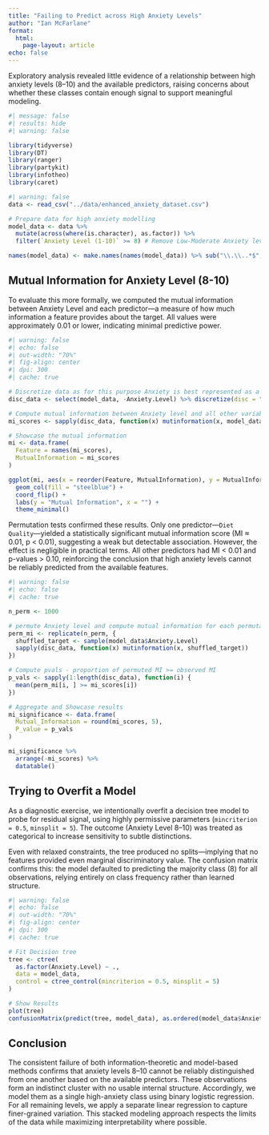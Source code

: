```yaml
---
title: "Failing to Predict across High Anxiety Levels"
author: "Ian McFarlane"
format: 
  html:
    page-layout: article
echo: false
---
```


Exploratory analysis revealed little evidence of a relationship between high anxiety levels (8–10) and the available predictors, raising concerns about whether these classes contain enough signal to support meaningful modeling.

```r
#| message: false
#| results: hide
#| warning: false

library(tidyverse)
library(DT)
library(ranger)
library(partykit)
library(infotheo)
library(caret)
```

```r
#| warning: false
data <- read_csv("../data/enhanced_anxiety_dataset.csv")
```

```r
# Prepare data for high anxiety modelling
model_data <- data %>%
  mutate(across(where(is.character), as.factor)) %>%
  filter(`Anxiety Level (1-10)` >= 8) # Remove Low-Moderate Anxiety levels

names(model_data) <- make.names(names(model_data)) %>% sub("\\.\\..*$", "", .)
```

## Mutual Information for Anxiety Level (8-10)

To evaluate this more formally, we computed the mutual information between Anxiety Level and each predictor—a measure of how much information a feature provides about the target. All values were approximately 0.01 or lower, indicating minimal predictive power.

```r
#| warning: false
#| echo: false
#| out-width: "70%"
#| fig-align: center
#| dpi: 300
#| cache: true

# Discretize data as for this purpose Anxiety is best represented as a categorical variable
disc_data <- select(model_data, -Anxiety.Level) %>% discretize(disc = "equalfreq", nbins = 10)

# Compute mutual information between Anxiety level and all other variables
mi_scores <- sapply(disc_data, function(x) mutinformation(x, model_data$Anxiety.Level))

# Showcase the mutual information
mi <- data.frame(
  Feature = names(mi_scores),
  MutualInformation = mi_scores
)

ggplot(mi, aes(x = reorder(Feature, MutualInformation), y = MutualInformation)) +
  geom_col(fill = "steelblue") +
  coord_flip() +
  labs(y = "Mutual Information", x = "") +
  theme_minimal()
```



Permutation tests confirmed these results. Only one predictor—`Diet Quality`—yielded a statistically significant mutual information score (MI ≈ 0.01, p < 0.01), suggesting a weak but detectable association. However, the effect is negligible in practical terms. All other predictors had MI < 0.01 and p-values > 0.10, reinforcing the conclusion that high anxiety levels cannot be reliably predicted from the available features.

```r
#| warning: false
#| echo: false
#| cache: true

n_perm <- 1000

# permute Anxiety level and compute mutual information for each permutation
perm_mi <- replicate(n_perm, {
  shuffled_target <- sample(model_data$Anxiety.Level)
  sapply(disc_data, function(x) mutinformation(x, shuffled_target))
})

# Compute pvals - proportion of permuted MI >= observed MI
p_vals <- sapply(1:length(disc_data), function(i) {
  mean(perm_mi[i, ] >= mi_scores[i])
})

# Aggregate and Showcase results
mi_significance <- data.frame(
  Mutual_Information = round(mi_scores, 5),
  P_value = p_vals
)

mi_significance %>%
  arrange(-mi_scores) %>%
  datatable()
```



## Trying to Overfit a Model

As a diagnostic exercise, we intentionally overfit a decision tree model to probe for residual signal, using highly permissive parameters (`mincriterion = 0.5`, `minsplit = 5`). The outcome (Anxiety Level 8–10) was treated as categorical to increase sensitivity to subtle distinctions.

Even with relaxed constraints, the tree produced no splits—implying that no features provided even marginal discriminatory value. The confusion matrix confirms this: the model defaulted to predicting the majority class (8) for all observations, relying entirely on class frequency rather than learned structure.

```r
#| warning: false
#| echo: false
#| out-width: "70%"
#| fig-align: center
#| dpi: 300
#| cache: true

# Fit Decision tree
tree <- ctree(
  as.factor(Anxiety.Level) ~ .,
  data = model_data,
  control = ctree_control(mincriterion = 0.5, minsplit = 5)
)

# Show Results
plot(tree)
confusionMatrix(predict(tree, model_data), as.ordered(model_data$Anxiety.Level))
```

## Conclusion

The consistent failure of both information-theoretic and model-based methods confirms that anxiety levels 8–10 cannot be reliably distinguished from one another based on the available predictors. These observations form an indistinct cluster with no usable internal structure. Accordingly, we model them as a single high-anxiety class using binary logistic regression. For all remaining levels, we apply a separate linear regression to capture finer-grained variation. This stacked modeling approach respects the limits of the data while maximizing interpretability where possible.
